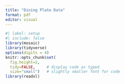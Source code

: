 ---
title: "Dining Plate Data"
format: pdf
editor: visual
---

```{r}
#| label: setup
#| include: false
library(mosaic)
library(tidyverse)
options(digits = 4)
knitr::opts_chunk$set(
  fig.height=2,
  tidy=FALSE,     # display code as typed
  size="small")   # slightly smaller font for code
library(readxl)
```

